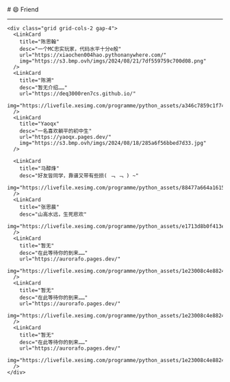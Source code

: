 
<BaseLayout title="Friend">
  <BaseCard title="Friend">
# 😄 Friend

---

    <div class="grid grid-cols-2 gap-4">
      <LinkCard
        title="陈思翰"
        desc="一个M​C忠实玩家，代码水平十分e般"
        url="https://xiaochen004hao.pythonanywhere.com/"
        img="https://s3.bmp.ovh/imgs/2024/08/21/7df559759c700d08.png"
      />
      <LinkCard
        title="陈溯"
        desc="暂无介绍……"
        url="https://deq3000ren7cs.github.io/"
        img="https://livefile.xesimg.com/programme/python_assets/a346c7859c1f7441a6441a7783ad2d14.jpg"
      />
      <LinkCard
        title="Yaoqx"
        desc="一名喜欢躺平的初中生"
        url="https://yaoqx.pages.dev/"
        img="https://s3.bmp.ovh/imgs/2024/08/18/285a6f56bbed7d33.jpg"
      />
      
      <LinkCard
        title="马醇烽"
        desc="好友皆同学，靠谱又带有些损( ﹁ ﹁ ) ~"
        img="https://livefile.xesimg.com/programme/python_assets/88477a664a1615a17249f2912e63981f.jpg"
      />
      <LinkCard
        title="张思晨"
        desc="山高水远，生死悲欢"
        img="https://livefile.xesimg.com/programme/python_assets/e1713d8b0f413e71a6ce42f864cfe54e.jpg"
      />
      <LinkCard
        title="暂无"
        desc="在此等待你的到来……"
        url="https://aurorafo.pages.dev/"
        img="https://livefile.xesimg.com/programme/python_assets/1e23008c4e88244968e235783462968a.jpg"
      />
      <LinkCard
        title="暂无"
        desc="在此等待你的到来……"
        url="https://aurorafo.pages.dev/"
        img="https://livefile.xesimg.com/programme/python_assets/1e23008c4e88244968e235783462968a.jpg"
      />
      <LinkCard
        title="暂无"
        desc="在此等待你的到来……"
        url="https://aurorafo.pages.dev/"
        img="https://livefile.xesimg.com/programme/python_assets/1e23008c4e88244968e235783462968a.jpg"
      />
    </div>

  </BaseCard>
</BaseLayout>
